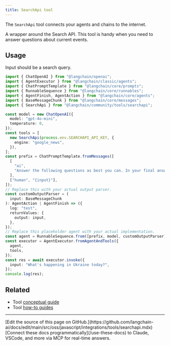 ```yaml
---
title: SearchApi tool
---
```


The `SearchApi` tool connects your agents and chains to the internet.

A wrapper around the Search API. This tool is handy when you need to answer questions about current events.

## Usage

Input should be a search query.

```typescript
import { ChatOpenAI } from "@langchain/openai";
import { AgentExecutor } from "@langchain/classic/agents";
import { ChatPromptTemplate } from "@langchain/core/prompts";
import { RunnableSequence } from "@langchain/core/runnables";
import { AgentFinish, AgentAction } from "@langchain/core/agents";
import { BaseMessageChunk } from "@langchain/core/messages";
import { SearchApi } from "@langchain/community/tools/searchapi";

const model = new ChatOpenAI({
  model: "gpt-4o-mini",
  temperature: 0,
});
const tools = [
  new SearchApi(process.env.SEARCHAPI_API_KEY, {
    engine: "google_news",
  }),
];
const prefix = ChatPromptTemplate.fromMessages([
  [
    "ai",
    "Answer the following questions as best you can. In your final answer, use a bulleted list markdown format.",
  ],
  ["human", "{input}"],
]);
// Replace this with your actual output parser.
const customOutputParser = (
  input: BaseMessageChunk
): AgentAction | AgentFinish => ({
  log: "test",
  returnValues: {
    output: input,
  },
});
// Replace this placeholder agent with your actual implementation.
const agent = RunnableSequence.from([prefix, model, customOutputParser]);
const executor = AgentExecutor.fromAgentAndTools({
  agent,
  tools,
});
const res = await executor.invoke({
  input: "What's happening in Ukraine today?",
});
console.log(res);
```

## Related

- Tool [conceptual guide](/oss/javascript/langchain/tools)
- Tool [how-to guides](/oss/javascript/langchain/tools)

---

<Callout icon="pen-to-square" iconType="regular">
    [Edit the source of this page on GitHub.](https://github.com/langchain-ai/docs/edit/main/src/oss/javascript/integrations/tools/searchapi.mdx)
</Callout>
<Tip icon="terminal" iconType="regular">
    [Connect these docs programmatically](/use-these-docs) to Claude, VSCode, and more via MCP for    real-time answers.
</Tip>
